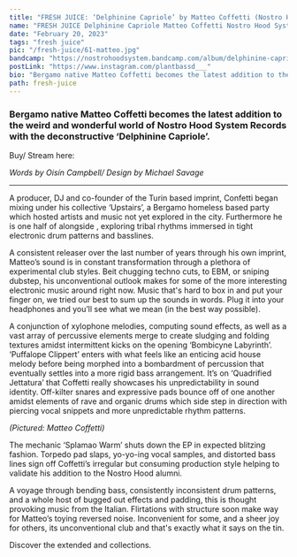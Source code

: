 ---
title: "FRESH JUICE: ‘Delphinine Capriole’ by Matteo Coffetti (Nostro Hood System"
name: "FRESH JUICE Delphinine Capriole Matteo Coffetti Nostro Hood System"
date: "February 20, 2023"
tags: "fresh juice"
pic: "/fresh-juice/61-matteo.jpg"
bandcamp: "https://nostrohoodsystem.bandcamp.com/album/delphinine-capriole-ep"
postLink: "https://www.instagram.com/plantbassd___"
bio: "Bergamo native Matteo Coffetti becomes the latest addition to the weird and wonderful world of Nostro Hood System Records with the deconstructive ‘Delphinine Capriole’."
path: fresh-juice
---

### Bergamo native Matteo Coffetti becomes the latest addition to the weird and wonderful world of Nostro Hood System Records with the deconstructive ‘Delphinine Capriole’.

Buy/ Stream here: <HoverLink url="nostrohoodsystem.bandcamp.com/album/delphinine-capriole-ep" inline external />

<Picture src="/fresh-juice/61-delphinine.jpg" alt="‘Delphinine Capriole album art" size={1200} />
<i className="smallText">Words by Oisín Campbell/ Design by Michael Savage</i>

<hr />

A producer, DJ and co-founder of the Turin based <HoverLink url="phobhorecords.bandcamp.com/" name="PHO BHO" inline external /> imprint, Confetti began mixing under his collective ‘Upstairs’, a Bergamo homeless based party which hosted artists and music not yet explored in the city. Furthermore he is one half of <HoverLink url="phobhorecords.bandcamp.com/album/wokatikitanku-ep" name="Ninja Exotic Machine" inline external /> alongside <HoverLink url="intersezioni.bandcamp.com/album/intrz005-acid-desert" name="Kakofonico" inline external />, exploring tribal rhythms immersed in tight electronic drum patterns and basslines.

A consistent releaser over the last number of years through his own imprint, Matteo’s sound is in constant transformation through a plethora of experimental club styles. Beit chugging techno cuts, to EBM, or sniping dubstep, his unconventional outlook makes for some of the more interesting electronic music around right now. Music that's hard to box in and put your finger on, we tried our best to sum up the sounds in words. Plug it into your headphones and you’ll see what we mean (in the best way possible).

A conjunction of xylophone melodies, computing sound effects, as well as a vast array of percussive elements merge to create sludging and folding textures amidst intermittent kicks on the opening ‘Bombicyne Labyrinth’.  
‘Puffalope Clippert’ enters with what feels like an enticing acid house melody before being morphed into a bombardment of percussion that eventually settles into a more rigid bass arrangement.
It’s on ‘Quadrified Jettatura’ that Coffetti really showcases his unpredictability in sound identity. Off-kilter snares and expressive pads bounce off of one another amidst elements of rave and organic drums which side step in direction with piercing vocal snippets and more unpredictable rhythm patterns.

<Picture src="/fresh-juice/61-coffetti.jpg" alt="Matteo cover pic" size={1200} />
<i className="smallText">(Pictured: Matteo Coffetti)</i>

The mechanic ‘Splamao Warm’ shuts down the EP in expected blitzing fashion. Torpedo pad slaps, yo-yo-ing vocal samples, and distorted bass lines sign off Coffetti’s irregular but consuming production style helping to validate his addition to the Nostro Hood alumni.

A voyage through bending bass, consistently inconsistent drum patterns, and a whole host of bugged out effects and padding, this is thought provoking music from the Italian. Flirtations with structure soon make way for Matteo’s toying reversed noise. Inconvenient for some, and a sheer joy for others, its unconventional club and that's exactly what it says on the tin.

Discover the extended <HoverLink url="nostrohoodsystem.bandcamp.com/" name="Nostro Hood System" inline external /> and <HoverLink url="bandcamp.com/search?q=matteo%2Bcoffetti&item_type" name="Matteo Coffetti" inline external /> collections.
